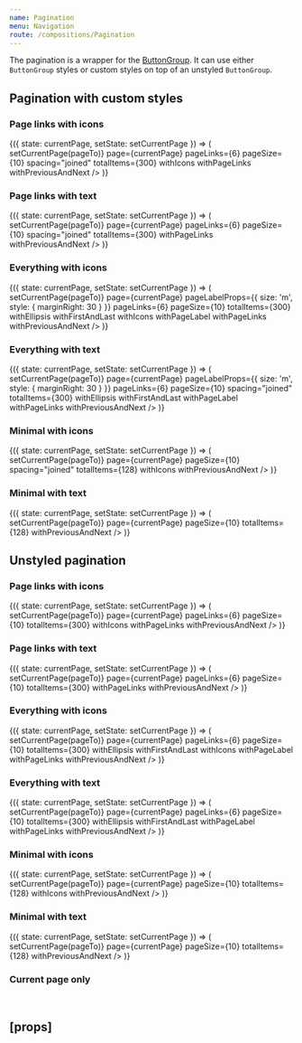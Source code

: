 ```yaml
---
name: Pagination
menu: Navigation
route: /compositions/Pagination
---
```



<PageTitle title="Pagination" src="compositions/Pagination" />

The pagination is a wrapper for the [ButtonGroup](../components/ButtonGroup). It can use either `ButtonGroup` styles or custom styles on top of an unstyled `ButtonGroup`.

## Pagination with custom styles

### Page links with icons

<Playground>
  <ThemeWrapper>
    <StateWrapper initialState={8}>
      {({ state: currentPage, setState: setCurrentPage }) => (
        <Pagination
          activeProps={{ weight: 'solid', color: 'primary', shape: 'brick', noPadding: true, style: { width: 32 } }}
          inactiveProps={{ weight: 'shaded', color: 'primary', shape: 'brick', noPadding: true, style: { width: 32 } }}
          jumpProps={{ weight: 'shaded', color: 'primary', shape: 'brick', noPadding: true, style: { width: 32 } }}
          onChangePage={pageTo => setCurrentPage(pageTo)}
          page={currentPage}
          pageLinks={6}
          pageSize={10}
          spacing="joined"
          totalItems={300}
          withIcons
          withPageLinks
          withPreviousAndNext
        />
      )}
    </StateWrapper>
  </ThemeWrapper>
</Playground>

### Page links with text

<Playground>
  <ThemeWrapper>
    <StateWrapper initialState={8}>
      {({ state: currentPage, setState: setCurrentPage }) => (
        <Pagination
          activeProps={{ weight: 'solid', color: 'primary', shape: 'brick', noPadding: true, style: { width: 32 } }}
          inactiveProps={{ weight: 'shaded', color: 'primary', shape: 'brick', noPadding: true, style: { width: 32 } }}
          jumpProps={{ weight: 'shaded', color: 'primary', shape: 'brick' }}
          onChangePage={pageTo => setCurrentPage(pageTo)}
          page={currentPage}
          pageLinks={6}
          pageSize={10}
          spacing="joined"
          totalItems={300}
          withPageLinks
          withPreviousAndNext
        />
      )}
    </StateWrapper>
  </ThemeWrapper>
</Playground>

### Everything with icons

<Playground>
  <ThemeWrapper>
    <StateWrapper initialState={8}>
      {({ state: currentPage, setState: setCurrentPage }) => (
        <Pagination
          activeProps={{
            weight: 'shaded',
            color: 'primary',
            shape: 'brick',
            noPadding: true,
            style: { marginLeft: 4, marginRight: 4, width: 32 },
          }}
          ellipsisProps={{
            disabled: true,
            weight: 'ghost',
            color: 'neutral',
            shape: 'brick',
            noPadding: true,
            style: { width: 32 },
          }}
          inactiveProps={{ weight: 'ghost', color: 'primary', shape: 'brick', noPadding: true, style: { width: 32 } }}
          jumpProps={{ weight: 'ghost', color: 'primary', shape: 'brick', noPadding: true, style: { width: 32 } }}
          onChangePage={pageTo => setCurrentPage(pageTo)}
          page={currentPage}
          pageLabelProps={{ size: 'm', style: { marginRight: 30 } }}
          pageLinks={6}
          pageSize={10}
          totalItems={300}
          withEllipsis
          withFirstAndLast
          withIcons
          withPageLabel
          withPageLinks
          withPreviousAndNext
        />
      )}
    </StateWrapper>
  </ThemeWrapper>
</Playground>

### Everything with text

<Playground>
  <ThemeWrapper>
    <StateWrapper initialState={8}>
      {({ state: currentPage, setState: setCurrentPage }) => (
        <Pagination
          activeProps={{ weight: 'solid', color: 'primary', shape: 'brick', noPadding: true, style: { width: 32 } }}
          ellipsisProps={{
            disabled: true,
            weight: 'ghost',
            color: 'neutral',
            shape: 'brick',
            noPadding: true,
            style: { marginLeft: 8, marginRight: 8, width: 32 },
          }}
          inactiveProps={{ weight: 'shaded', color: 'primary', shape: 'brick', noPadding: true, style: { width: 32 } }}
          jumpProps={{ weight: 'shaded', color: 'primary', shape: 'brick' }}
          onChangePage={pageTo => setCurrentPage(pageTo)}
          page={currentPage}
          pageLabelProps={{ size: 'm', style: { marginRight: 30 } }}
          pageLinks={6}
          pageSize={10}
          spacing="joined"
          totalItems={300}
          withEllipsis
          withFirstAndLast
          withPageLabel
          withPageLinks
          withPreviousAndNext
        />
      )}
    </StateWrapper>
  </ThemeWrapper>
</Playground>

### Minimal with icons

<Playground>
  <ThemeWrapper>
    <StateWrapper initialState={1}>
      {({ state: currentPage, setState: setCurrentPage }) => (
        <Pagination
          jumpProps={{ weight: 'shaded', color: 'primary', shape: 'brick', noPadding: true, style: { width: 32 } }}
          justify="end"
          onChangePage={pageTo => setCurrentPage(pageTo)}
          page={currentPage}
          pageSize={10}
          spacing="joined"
          totalItems={128}
          withIcons
          withPreviousAndNext
        />
      )}
    </StateWrapper>
  </ThemeWrapper>
</Playground>

### Minimal with text

<Playground>
  <ThemeWrapper>
    <StateWrapper initialState={1}>
      {({ state: currentPage, setState: setCurrentPage }) => (
        <Pagination
          jumpProps={{
            weight: 'ghost',
            color: 'primary',
            shape: 'brick',
            noPadding: true,
            style: { paddingLeft: 8, paddingRight: 8, marginLeft: 8, marginRight: 8 },
          }}
          justify="end"
          onChangePage={pageTo => setCurrentPage(pageTo)}
          page={currentPage}
          pageSize={10}
          totalItems={128}
          withPreviousAndNext
        />
      )}
    </StateWrapper>

  </ThemeWrapper>
</Playground>

## Unstyled pagination

### Page links with icons

<Playground>
  <ThemeWrapper>
    <StateWrapper initialState={8}>
      {({ state: currentPage, setState: setCurrentPage }) => (
        <Pagination
          onChangePage={pageTo => setCurrentPage(pageTo)}
          page={currentPage}
          pageLinks={6}
          pageSize={10}
          totalItems={300}
          withIcons
          withPageLinks
          withPreviousAndNext
        />
      )}
    </StateWrapper>
  </ThemeWrapper>
</Playground>

### Page links with text

<Playground>
  <ThemeWrapper>
    <StateWrapper initialState={8}>
      {({ state: currentPage, setState: setCurrentPage }) => (
        <Pagination
          onChangePage={pageTo => setCurrentPage(pageTo)}
          page={currentPage}
          pageLinks={6}
          pageSize={10}
          totalItems={300}
          withPageLinks
          withPreviousAndNext
        />
      )}
    </StateWrapper>
  </ThemeWrapper>
</Playground>

### Everything with icons

<Playground>
  <ThemeWrapper>
    <StateWrapper initialState={8}>
      {({ state: currentPage, setState: setCurrentPage }) => (
        <Pagination
          onChangePage={pageTo => setCurrentPage(pageTo)}
          page={currentPage}
          pageLinks={6}
          pageSize={10}
          totalItems={300}
          withEllipsis
          withFirstAndLast
          withIcons
          withPageLabel
          withPageLinks
          withPreviousAndNext
        />
      )}
    </StateWrapper>
  </ThemeWrapper>
</Playground>

### Everything with text

<Playground>
  <ThemeWrapper>
    <StateWrapper initialState={8}>
      {({ state: currentPage, setState: setCurrentPage }) => (
        <Pagination
          onChangePage={pageTo => setCurrentPage(pageTo)}
          page={currentPage}
          pageLinks={6}
          pageSize={10}
          totalItems={300}
          withEllipsis
          withFirstAndLast
          withPageLabel
          withPageLinks
          withPreviousAndNext
        />
      )}
    </StateWrapper>
  </ThemeWrapper>
</Playground>

### Minimal with icons

<Playground>
  <ThemeWrapper>
    <StateWrapper initialState={1}>
      {({ state: currentPage, setState: setCurrentPage }) => (
        <Pagination
          justify="end"
          onChangePage={pageTo => setCurrentPage(pageTo)}
          page={currentPage}
          pageSize={10}
          totalItems={128}
          withIcons
          withPreviousAndNext
        />
      )}
    </StateWrapper>
  </ThemeWrapper>
</Playground>

### Minimal with text

<Playground>
  <ThemeWrapper>
    <StateWrapper initialState={1}>
      {({ state: currentPage, setState: setCurrentPage }) => (
        <Pagination
          justify="end"
          onChangePage={pageTo => setCurrentPage(pageTo)}
          page={currentPage}
          pageSize={10}
          totalItems={128}
          withPreviousAndNext
        />
      )}
    </StateWrapper>
  </ThemeWrapper>
</Playground>

### Current page only

<Playground>
  <ThemeWrapper>
    <Pagination justify="center" page={8} pageSize={10} totalItems={83} withPageLabel />
    <br />
    <Pagination justify="center" page={8} pageSize={10} totalItems={83} withPageAndTotalLabel />
  </ThemeWrapper>
</Playground>

## \[props\]

<Props of={Pagination} />
